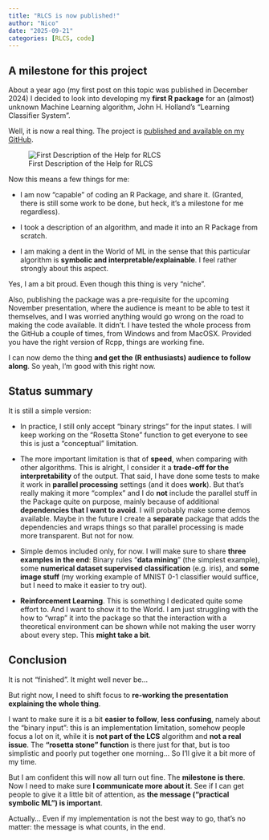 ```yaml
---
title: "RLCS is now published!"
author: "Nico"
date: "2025-09-21"
categories: [RLCS, code]
---
```


## A milestone for this project

About a year ago (my first post on this topic was published in December 2024) I decided to look into developing my **first R package** for an (almost) unknown Machine Learning algorithm, John H. Holland's "Learning Classifier System".

Well, it is now a real thing. The project is [published and available on my GitHub](https://github.com/kaizen-R/RLCS).

![First Description of the Help for RLCS](package_help_screenshot.jpg)

Now this means a few things for me:

-   I am now "capable" of coding an R Package, and share it. (Granted, there is still some work to be done, but heck, it's a milestone for me regardless).

-   I took a description of an algorithm, and made it into an R Package from scratch.

-   I am making a dent in the World of ML in the sense that this particular algorithm is **symbolic and interpretable/explainable**. I feel rather strongly about this aspect.

Yes, I am a bit proud. Even though this thing is very "niche".

Also, publishing the package was a pre-requisite for the upcoming November presentation, where the audience is meant to be able to test it themselves, and I was worried anything would go wrong on the road to making the code available. It didn't. I have tested the whole process from the GitHub a couple of times, from Windows and from MacOSX. Provided you have the right version of Rcpp, things are working fine.

I can now demo the thing **and get the (R enthusiasts) audience to follow along**. So yeah, I'm good with this right now.

## Status summary

It is still a simple version:

-   In practice, I still only accept "binary strings" for the input states. I will keep working on the "Rosetta Stone" function to get everyone to see this is just a "conceptual" limitation.

-   The more important limitation is that of **speed**, when comparing with other algorithms. This is alright, I consider it a **trade-off for the interpretability** of the output. That said, I have done some tests to make it work in **parallel processing** settings (and it does **work**). But that's really making it more "complex" and I do **not** include the parallel stuff in the Package quite on purpose, mainly because of additional **dependencies that I want to avoid**. I will probably make some demos available. Maybe in the future I create a **separate** package that adds the dependencies and wraps things so that parallel processing is made more transparent. But not for now.

-   Simple demos included only, for now. I will make sure to share **three examples in the end**: Binary rules "**data mining**" (the simplest example), some **numerical dataset supervised classification** (e.g. iris), and **some image stuff** (my working example of MNIST 0-1 classifier would suffice, but I need to make it easier to try out).

-   **Reinforcement Learning**. This is something I dedicated quite some effort to. And I want to show it to the World. I am just struggling with the how to "wrap" it into the package so that the interaction with a theoretical environment can be shown while not making the user worry about every step. This **might take a bit**.

## Conclusion

It is not "finished". It might well never be...

But right now, I need to shift focus to **re-working the presentation explaining the whole thing**.

I want to make sure it is a bit **easier to follow**, **less confusing**, namely about the "binary input": this is an implementation limitation, somehow people focus a lot on it, while it is **not part of the LCS** algorithm and **not a real issue**. The **"rosetta stone" function** is there just for that, but is too simplistic and poorly put together one morning... So I'll give it a bit more of my time.

But I am confident this will now all turn out fine. The **milestone is there**. Now I need to make sure **I communicate more about it**. See if I can get people to give it a little bit of attention, as **the message ("practical symbolic ML") is important**.

Actually... Even if my implementation is not the best way to go, that's no matter: the message is what counts, in the end.
